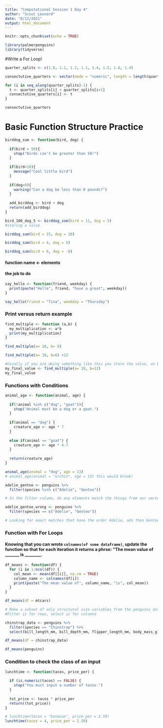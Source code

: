 ```yaml
---
title: "Computational Session 1 Day 4"
author: "Scout Leonard"
date: "8/12/2021"
output: html_document
---
```


```r
knitr::opts_chunk$set(echo = TRUE)

library(palmerpenguins)
library(tidyverse)
```

#Write a For Loop!

```r
quarter_splits <- c(1.0, 1.1, 1.2, 1.1, 1.4, 1.5, 1.6, 1.4)

consectutive_quarters <- vector(mode = "numeric", length = length(quarter_splits)-1)

for (i in seq_along(quarter_splits)-1) {
  t <- quarter_splits[i] + quarter_splits[i+1]
  consectutive_quarters[i] <- t
}

consectutive_quarters
```

# Basic Function Structure Practice

```r
birddog_sum <- function(bird, dog) {
  
  if(bird > 50){
    stop("Birds can't be greater than 50!")
  }
  
  if(bird<10){
    message("Cool little bird")
  }
  
  if(dog<0){
    warning("Can a dog be less than 0 pounds?")
  }
  
  add_birddog <- bird + dog
  return(add_birddog)
}

bird_100_dog_5 <- birddog_sum(bird = 11, dog = 5)
#storing a value

birddog_sum(bird = 25, dog = 10)

birddog_sum(bird = 4, dog = 5)

birddog_sum(bird = 6, dog = -8)


```

#### function name <- elements
#### the job to do


```r
say_hello <- function(friend, weekday) {
  print(paste("Hello", friend, "have a great", weekday))
}

say_hello(friend = "Tina", weekday = "Thursday")
```

### Print versus return example 

```r
find_multiple <- function (a,b) {
  my_multiplication <- a*b
  print(my_multiplication)
}

find_multiple(a= 10, b= 6)

find_multiple(a= 10, b=6) +12

#Usually if you are doing something like this you store the value, as below: 
my_final_value <- find_multiple(a= 10, b=12)
my_final_value
```

### Functions with Conditions 

```r
animal_age <- function(animal, age) {
  
  if(!animal %in% c("dog", "goat")){
    stop("Animal must be a dog or a goat.")
  }
  
  if(animal == "dog") {
    creature_age <- age * 7
  }
  
  else if(animal == "goat") {
    creature_age <- age * 4.7
  }
  
  return(creature_age)
}

animal_age(animal = "dog", age = 13)
# animal_age(animal = "urchin", age = 13) this would break! 

```

```r
adelie_gentoo <- penguins %>%
  filter(species %in% c("Adelie", "Gentoo"))

# In the filter column, do any elements match the things from our vector??
```

```r
adelie_gentoo_wrong <- penguins %>% 
  filter(species == c("Adelie", "Gentoo"))

# Looking for exact matches that have the order Adelie, adn then Gentoo
```

### Function with For Loops 

#### Knowing that you can wrote `colnames(of some dataframe)`, update the function so that for each iteration it returns a phrse: "The mean value of _______ is ________. 

```r
df_means <- function(df) {
  for (i in 1:ncol(df)) {
    col_mean <- mean(df[[i]], na.rm = TRUE)
    column_name <- colnames(df[i])
    print(paste("The mean value of", column_name, "is", col_mean))
  }
}

df_means(df = mtcars)
```
```r
# Make a subset of only structural size variables from the penguins dataset for Chinstrap 
#Filter is for rows, select is for columns

chinstrap_data <- penguins %>% 
  filter(species == "Chinstrap") %>% 
  select(bill_length_mm, bill_depth_mm, flipper_length_mm, body_mass_g)

df_means(df = chinstrap_data)

df_means(penguins)
```

### Condition to check the class of an input
```r
lunchtime <- function(tacos, price_per) {
  
  if (is.numeric(tacos) == FALSE) {
    stop("You must input a number of tacos.")
  }
  
  tot_price <- tacos * price_per
  return((tot_price))
}

# lunchtime(tacos = "bananas", price_per = 2.50)
lunchtime(tacos = 4, price_per = 2.50)
```

